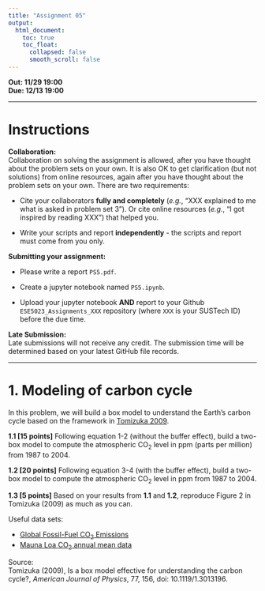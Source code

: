 ---
title: "Assignment 05"
output:
  html_document:
    toc: true
    toc_float:
      collapsed: false
      smooth_scroll: false
---

**Out: 11/29 19:00 **  
**Due: 12/13 19:00 **  

***

# Instructions  

**Collaboration:**  
Collaboration on solving the assignment is allowed, after you have thought about the problem sets on your own. It is also OK to get clarification (but not solutions) from online resources, again after you have thought about the problem sets on your own. There are two requirements: 

* Cite your collaborators **fully and completely** (*e.g.*, "XXX explained to me what is asked in problem set 3"). Or cite online resources (*e.g.*, "I got inspired by reading XXX") that helped you.

* Write your scripts and report **independently** - the scripts and report must come from you only.

**Submitting your assignment:**  

* Please write a report `PS5.pdf`. 

* Create a jupyter notebook named `PS5.ipynb`. 

* Upload your jupyter notebook **AND** report to your Github `ESE5023_Assignments_XXX` repository (where `XXX` is your SUSTech ID) before the due time.

**Late Submission:**   
Late submissions will not receive any credit. The submission time will be determined based on your latest GitHub file records.

***

# 1. Modeling of carbon cycle

In this problem, we will build a box model to understand the Earth's carbon cycle based on the framework in [Tomizuka 2009](https://mathcs.holycross.edu/~little/Montserrat1112/envmodbackup/1%252E3013196-1.pdf).  

**1.1 [15 points]** Following equation 1-2 (without the buffer effect), build a two-box model to compute the atmospheric CO~2~ level in ppm (parts per million) from 1987 to 2004.  

**1.2 [20 points]** Following equation 3-4 (with the buffer effect), build a two-box model to compute the atmospheric CO~2~ level in ppm from 1987 to 2004.  

**1.3 [5 points]** Based on your results from **1.1** and **1.2**, reproduce Figure 2 in Tomizuka (2009) as much as you can.

Useful data sets:  

* [Global Fossil-Fuel CO~2~ Emissions](https://cdiac.ess-dive.lbl.gov/trends/emis/tre_glob.html)
* [Mauna Loa CO~2~ annual mean data](https://gml.noaa.gov/ccgg/trends/data.html)

Source:   
Tomizuka (2009), Is a box model effective for understanding the carbon cycle?, *American Journal of Physics*, 77, 156, doi: 10.1119/1.3013196.  
